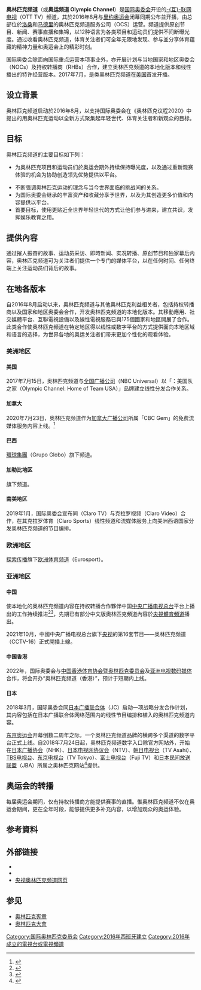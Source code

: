 {{about|国际奥委会开设的-{互}-联网电视频道|其他奥林匹克频道|奧運頻道 (消歧義)}}
{{Infobox TV channel
|name             = 奥林匹克頻道
|logofile         = Olympic Channel logo.png
|launch           = {{Start date and age|2016|08|21}}
|picture format   = [[HDTV|HDTV]]（[[1080i|1080i]] [[16:9|16:9]]）
|slogan           = ''Where the Games Never End''
|owner            = [[國際奧林匹克委員會|國際奧林匹克委員會]]
|language         = 
|subscribers      =
|broadcast area   =全球
|headquarters     ={{SWI}} [[洛桑|洛桑]]  {{SPA}} [[马德里|马德里]]
|web              = {{Official website|https://olympics.com/zh/olympic-channel}}
| online serv 1  = Olympics.com
| online chan 1  = {{URL|https://www.olympicchannel.com/zh/live/|Live Stream}}
}}
'''奥林匹克频道'''（或'''奥运频道 Olympic Channel'''）是[[国际奥林匹克委员会|国际奥委会]]开设的[[OTT服务|-{互}-联网电视]]（OTT TV）频道，其於2016年8月与[[2016年夏季奧林匹克運動會|里约奥运会]]闭幕同期公布並开播，由总部位於[[洛桑|洛桑]]和[[马德里|马德里]]的奥林匹克频道服务公司（OCS）运营。频道提供原创节目、新闻、赛事直播和集锦，以12种语言为各类项目和运动员们提供不间断曝光度。通过收看奥林匹克频道，体育关注者们可全年无限地发现、参与並分享体育蕴藏的精神力量和奥运会上的精彩时刻。

国际奥委会除面向国际重点运营本项事业外，亦开展计划与当地国家和地区奥委会（NOCs）及持权转播商（RHBs）合作，建立奥林匹克频道的本地化版本和线性播出的特许经营版本。2017年7月，是类奥林匹克频道在[[美国|美国]]首发开播。

== 设立背景 ==
奥林匹克频道启动於2016年8月，以支持国际奥委会在《奥林匹克议程2020》中提出的用奥林匹克运动以全新方式聚集起年轻世代、体育关注者和新观众的目标。

== 目标 ==
奥林匹克频道的主要目标如下列：

* 为奥林匹克项目和运动员们於奥运会期外持续保持曝光度，以及通过重新观赛体验的机会为协助创造领先优势提供以平台。

* 不断强调奥林匹克运动的理念与当今世界面临的挑战间的关系。
* 为国际奥委会继承的丰富资产和收藏分享予世界，以及为其创造更多价值和内容提供以平台。
* 首要目标，使用更贴近全世界年轻世代的方式让他们参与进来，建立共识，发挥娱乐教育之用。

== 提供內容 ==
通过摧人振奋的故事、运动员采访、即時新闻、实况转播、原创节目和独家幕后内容，奥林匹克频道可为关注者们提供一个专门的媒体平台，以在任何时间、任何终端上关注运动员们背后的故事。

== 在地各版本 ==
自2016年8月启动以来，奥林匹克频道与其他奥林匹克利益相关者，包括持权转播商以及国家和地区奥委会合作，开发奥林匹克频道的本地化版本。其移動應用、社交媒體平台、互聯電視設備以及線性電視服務已與175個國家和地區開展了合作。此类合作使奥林匹克频道在特定地区得以线性或数字平台的方式提供面向本地区域和语言的选择，为世界各地的奥运关注者们带来更加个性化的观看体验。

=== 美洲地区 ===

==== 美国 ====
2017年7月15日，奥林匹克频道与[[全国广播公司|全国广播公司]]（NBC Universal）以「{{Link-en|奥林匹克频道 (美国电视频道)|Olympic Channel (American TV channel)|3=奥林匹克频道}}：美国队之家（Olympic Channel: Home of Team USA）」品牌建立线性分发合作关系。

==== 加拿大 ====
2020年7月23日，奥林匹克频道作为[[加拿大廣播公司|加拿大广播公司]]所属「CBC Gem」的免费流媒体服务内容上线。<ref>{{Cite web|title=CBC AND OLYMPIC CHANNEL PARTNER TO BRING 24-HOUR DIGITAL LIVESTREAM TO CBC GEM IN CANADA|url=https://www.cbc.ca/mediacentre/press-release/cbc-and-olympic-channel-partner-to-bring-24-hour-digital-livestream-to-cbc|access-date=2021-09-11|archive-date=2020-11-28|archive-url=https://web.archive.org/web/20201128235128/https://www.cbc.ca/mediacentre/press-release/cbc-and-olympic-channel-partner-to-bring-24-hour-digital-livestream-to-cbc|dead-url=no}}</ref>

==== 巴西 ====
[[环球集团|環球集團]]（Grupo Globo）旗下频道。

==== 加勒比地区 ====
{{Link-en|SportsMax}} 旗下频道。

==== 南美地区 ====
2019年1月，国际奥委会宣布同{{Link-en|Claro TV||克拉罗电视}}（Claro TV）与克拉罗视频（Claro Video）合作，在其克拉罗体育（Claro Sports）线性频道和流媒体服务上向美洲西语国家分发奥林匹克频道的节目编排。

=== 欧洲地区 ===
[[探索傳播|探索传播]]旗下[[歐洲體育頻道|欧洲体育频道]]（Eurosport）。

=== 亚洲地区 ===
==== 中国 ====
{{Main|中國中央電視台奧林匹克頻道}}
使本地化的奥林匹克频道内容在持权转播合作夥伴中国[[中央广播电视总台|中央广播电视总台]]平台上播出的工作持续推进<ref>{{cite web |title=慎海雄会见国际奥委会主席巴赫：将开播央视奥林匹克频道 |url=http://www.cctv.cn/2019/01/30/ARTIX4kQsOhnMLAE6wV9LQv1190130.shtml |website=中国中央电视台 |access-date=2019-01-31 |archive-date=2020-08-01 |archive-url=https://web.archive.org/web/20200801051956/http://www.cctv.cn/2019/01/30/ARTIX4kQsOhnMLAE6wV9LQv1190130.shtml |dead-url=no }}</ref><ref>{{cite news|author=罗盈盈|title=承接北京冬奥会节目，央视年底新增CCTV16奥运频道|url=https://www.jiemian.com/article/3198003.html|accessdate=2019-06-08|work=[[界面新闻|界面新闻]]|date=2019-06-07|archive-date=2019-06-08|archive-url=https://web.archive.org/web/20190608145443/https://www.jiemian.com/article/3198003.html|dead-url=no}}</ref>，先期已有部分中文版奧林匹克頻道內容於[[中国中央电视台体育频道|央視體育頻道]]播出。

2021年10月，中國中央广播电视总台旗下[[中国中央电视台|央视]]的第16套节目——奥林匹克频道（CCTV-16）正式開播上線。

====中国香港====
2022年，国际奥委会与[[中国香港体育协会暨奥林匹克委员会|中国香港体育协会暨奥林匹克委员会]]及[[亚洲电视数码媒体|亚洲电视数码媒体]]合作，将会开办“奥林匹克频道（香港）”，预计于短期内上线。

==== 日本 ====
2018年3月，国际奥委会同[[日本广播联合体|日本广播联合体]]（JC）启动一项战略分发合作计划，其内容包括在日本广播联合体网络范围内的线性节目编排和植入的奥林匹克频道内容。

[[2020年夏季奥林匹克运动会|东京奥运会]]开幕倒数二周年之际，一个奥林匹克频道品牌的横跨多个渠道的数字平台正式上线。自2018年7月24日起，奥林匹克频道数字入口除官方网站外，开始在[[日本广播协会|日本广播协会]]（NHK）、[[日本電視網協議會|日本电视网协议会]]（NTV）、[[朝日電視台|朝日电视台]]（TV Asahi）、[[TBS電視台|TBS电视台]]、[[東京電視台|东京电视台]]（TV Tokyo）、[[富士電視台|富士电视台]]（Fuji TV）和[[日本民間放送聯盟|日本民间放送联盟]]（JBA）所属之奥林匹克网站<ref>{{Cite web|title=民放オリンピック公式動画サイト|url=https://www.gorin.jp|access-date=2021-09-12|archive-date=2021-08-18|archive-url=https://web.archive.org/web/20210818092516/https://www.gorin.jp/|dead-url=no}}</ref>提供。

== 奥运会的转播 ==
每届奥运会期间，仅有持权转播商方能提供赛事的直播。惟奥林匹克频道不仅在奥运会期间，更在全年时段，能够提供更多补充内容，以增加观众的奥运体验。

== 参考資料 ==
{{Reflist}}

== 外部链接 ==
*{{Official website|http://www.olympicchannel.com}}
*{{Facebook page|1430238910623206}}
*[https://sports.cctv.com/olympicchannelchina/index.html 央视奥林匹克频道网页]{{Wayback|url=https://sports.cctv.com/olympicchannelchina/index.html |date=20210728043506 }}

== 参见 ==
{{Portal|奧運會}}
* [[奥林匹克宪章|奥林匹克宪章]]
* [[奧林匹克大會|奧林匹克大會]]
{{Olympics}}

[[Category:国际奥林匹克委员会|Category:国际奥林匹克委员会]]
[[Category:2016年西班牙建立|Category:2016年西班牙建立]]
[[Category:2016年成立的電視台或電視頻道|Category:2016年成立的電視台或電視頻道]]